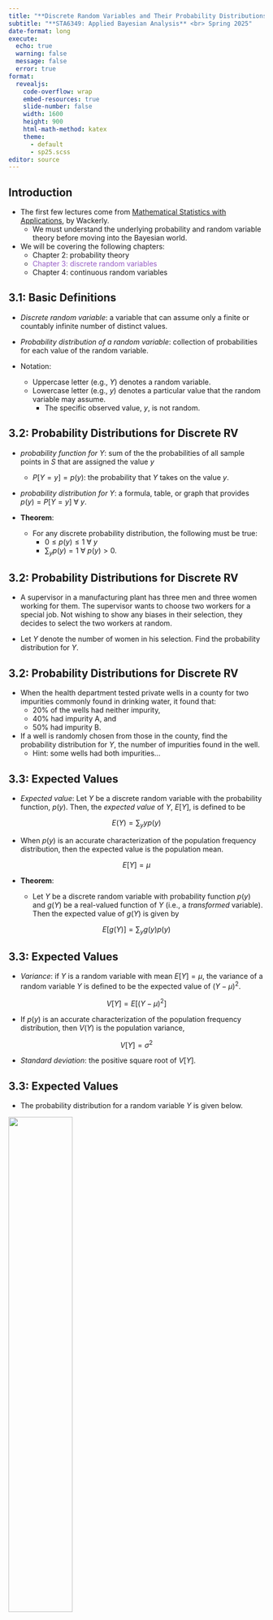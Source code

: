 ```yaml
---
title: "**Discrete Random Variables and Their Probability Distributions**"
subtitle: "**STA6349: Applied Bayesian Analysis** <br> Spring 2025"
date-format: long
execute:
  echo: true
  warning: false
  message: false
  error: true
format: 
  revealjs:
    code-overflow: wrap
    embed-resources: true
    slide-number: false
    width: 1600
    height: 900
    html-math-method: katex
    theme:
      - default
      - sp25.scss
editor: source
---
```


## **Introduction**

- The first few lectures come from [Mathematical Statistics with Applications](https://www.cengage.com/c/mathematical-statistics-with-applications-7e-wackerly/9780495110811/), by Wackerly.
    - We must understand the underlying probability and random variable theory before moving into the Bayesian world.
    
- We will be covering the following chapters:
    - Chapter 2: probability theory
    - <font color = "#965dc7">Chapter 3: discrete random variables</font>
    - Chapter 4: continuous random variables

## **3.1: Basic Definitions**

- *Discrete random variable*: a variable that can assume only a finite or countably infinite number of distinct values. 

- *Probability distribution of a random variable*: collection of probabilities for each value of the random variable.

- Notation:
    - Uppercase letter (e.g., $Y$) denotes a random variable.
    - Lowercase letter (e.g., $y$) denotes a particular value that the random variable may assume.
        - The specific observed value, $y$, is not random.

## **3.2: Probability Distributions for Discrete RV**

- *probability function for $Y$*: sum of the the probabilities of all sample points in $S$ that are assigned the value $y$
    - $P[Y = y] = p(y)$: the probability that $Y$ takes on the value $y$.
    
- *probability distribution for $Y$*: a formula, table, or graph that provides $p(y) = P[Y = y]$ $\forall$ $y$.

- **Theorem**:
    - For any discrete probability distribution, the following must be true:
        - $0 \le p(y) \le 1 \  \forall \ y$
        - $\sum_y p(y) = 1 \ \forall \ p(y) > 0$.

## **3.2: Probability Distributions for Discrete RV**

- A supervisor in a manufacturing plant has three men and three women working for them. The supervisor wants to choose two workers for a special job. Not wishing to show any biases in their selection, they decides to select the two workers at random. 

- Let $Y$ denote the number of women in his selection.  Find the probability distribution for $Y$.

## **3.2: Probability Distributions for Discrete RV**

- When the health department tested private wells in a county for two impurities commonly found in drinking water, it found that:
    - 20% of the wells had neither impurity, 
    - 40% had impurity A, and 
    - 50% had impurity B. 
    
- If a well is randomly chosen from those in the county, find the probability distribution for $Y$, the number of impurities found in the well.
    - Hint: some wells had both impurities...

## **3.3: Expected Values**

- *Expected value*: Let $Y$ be a discrete random variable with the probability function, $p(y)$. Then, the *expected value* of $Y$, $E[Y]$, is defined to be

$$
E(Y) = \sum_{y} y p(y)
$$

- When $p(y)$ is an accurate characterization of the population frequency distribution, then the expected value is the population mean.

$$
E[Y] = \mu
$$
  
- **Theorem**: 

    - Let $Y$ be a discrete random variable with probability function $p(y)$ and $g(Y)$ be a real-valued function of $Y$ (i.e., a *transformed* variable). Then the expected value of $g(Y)$ is given by
    
$$
E[g(Y)] = \sum_{y} g(y) p(y)
$$

## **3.3: Expected Values**

- *Variance*: if $Y$ is a random variable with mean $E[Y] = \mu$, the variance of a random variable $Y$ is defined to be the expected value of $(Y-\mu)^2$.

$$
V[Y] = E\left[ (Y-\mu)^2 \right]
$$

- If $p(y)$ is an accurate characterization of the population frequency distribution, then $V(Y)$ is the population variance,

$$
V[Y] = \sigma^2
$$

- *Standard deviation*: the positive square root of $V[Y]$.

## **3.3: Expected Values** 

- The probability distribution for a random variable $Y$ is given below. 

![](images/W03-L1-a.png){fig-align="center" width="50%"} 

- Find the mean, variance, and standard deviation of $Y$.

<!-- 
![](images/W03-L1-b.png){fig-align="center"} 
-->

## **3.3: Expected Values**

- **Theorem**: 

    - Let $Y$ be a discrete random variable with probability function $p(y)$ and $c$ be a constant. Then, 
    
$$E(c) = c$$
    
- **Theorem**:

    - Let $Y$ be a discrete random variable with probability function $p(y)$, $g(Y)$ be a function of $Y$, and $c$ be a constant. Then,
    
$$E[cg(Y)] = cE[g(Y)]$$

- **Theorem**:

    - Let $Y$ be a discrete random variable with probability function $p(y)$, and $g_1(Y), g_2(Y), ..., g_k(Y)$ be $k$ functions of $Y$. Then,
    
$$E[g_1(Y) + g_2(Y) + ... + g_k(Y)] = E[g_1(Y)] + E[g_2(Y)] + ... + E[g_k(Y)]$$    


## **3.3: Expected Values** 

- Putting the previous theorems into one:

- **Theorem**:

    - Let $Y$ be a discrete random variable with probability function $p(y)$ and mean $E[Y] = \mu$. Then,
    
$$V[Y] = \sigma^2 = E\left[(Y-\mu)^2\right] = E\left[Y^2\right] - \mu^2 $$    

## **3.3: Expected Values** 

- The probability distribution for a random variable $Y$ is given below. 

![](images/W03-L1-a.png){fig-align="center" width="40%"} 

- Use the previous theorem to find $V[Y]$ and compare to our previous answer.

    - Recall that $\mu=1.75$.

## **3.3: Expected Values** 

- Let $Y$ be a random variable with $p(y)$ in the table below.

![](images/W03-L1-b.png){fig-align="center"} 

- Find
    - $E[Y]$ <br><br>
    - $E[1/Y]$ <br><br>
    - $E\left[Y^2-1\right]$ <br><br>
    - $V[Y]$
    
## **3.3: Expected Values** 

- $E[Y]$ <br><br><br><br><br>
- $E[1/Y]$ <br><br><br><br><br>
- $E\left[Y^2-1\right]$ <br><br><br><br><br>
- $V[Y]$    

## **3.4: Binomial Probability Distribution**

- *Binomial experiment*:

    1. The experiment consists of a fixed number, $n$, of identical trials.
    
    2. Each trial results in one of two outcomes: success ($S$) or failure ($F$).
    
    3. The probability of success on a single trial is equal to some value $p$ and remains the same from trial to trial. 
    
        - The probability of failure is equal to $q = (1-p)$.
        
    4. The trials are independent.
    
    5. The random variable of interest is $Y$, the number of successes observed during the $n$ trials.

## **3.4: Binomial Probability Distribution**

- **Binomial Distribution**

    - A random variable $Y$ is said to have a *binomial distribution* based on $n$ trials with success probability $p$ [iff](https://en.wikipedia.org/wiki/If_and_only_if)
    
$$
p(y) = {n \choose y}p^y q^{n-y}, \text{ where } y = 0, 1, 2, ..., n, \text{ and } 0 \le p \le1
$$

- **Theorem**:

    - Let $Y$ be a binomial random variable based on n trials and success probability $p$. Then
    
$$
E[Y] = \mu = np \ \ \ \text{and} \ \ \ V[Y] = \sigma^2 = npq
$$

- See Wackerly pg. 107 for derivation.

```r
#| echo: false

# CREATE DATA FOR GRAPHING #

library(tidyverse)
n10 <- tibble(success = 0:10) %>%
  mutate(p10 = dbinom(success, size=10, prob=.10),
         p25 = dbinom(success, size=10, prob=.25),
         p50 = dbinom(success, size=10, prob=.50),
         p75 = dbinom(success, size=10, prob=.75),
         p90 = dbinom(success, size=10, prob=.90))
n25 <- tibble(success = 0:25) %>% mutate(p50 = dbinom(success, size=25, prob=.50))
n50 <- tibble(success = 0:50) %>% mutate(p50 = dbinom(success, size=50, prob=.50))
n100 <- tibble(success = 0:100) %>% mutate(p50 = dbinom(success, size=100, prob=.50))
```

## **3.4: Binomial Probability Distribution** 

$p=0.10$

<center>
```r
#| echo: false
(g1 <- n10 %>% ggplot(aes(x = as.factor(success), y = p10)) +
    geom_bar(stat = "identity") +
    labs(x="Number of Successes", y = "p(y)") +
    ylim(min = 0, max = 0.4) +
    theme_bw())
```
</center>

## **3.4: Binomial Probability Distribution**

$p=0.25$

<center>
```r
#| echo: false
(g2 <- n10 %>% ggplot(aes(x = as.factor(success), y = p25)) +
    geom_bar(stat = "identity") +
    labs(x="Number of Successes", y = "p(y)") +
    ylim(min = 0, max = 0.4) +
    theme_bw())
```
</center>

## **3.4: Binomial Probability Distribution**

$p=0.50$

<center>
```r
#| echo: false
n10 %>% ggplot(aes(x = as.factor(success), y = p50)) +
  geom_bar(stat = "identity") +
  labs(x="Number of Successes", y = "p(y)") +
  ylim(min = 0, max = 0.4) +
  theme_bw()
```
</center>

## **3.4: Binomial Probability Distribution**

$p=0.75$

<center>
```r
#| echo: false
(g3 <- n10 %>% ggplot(aes(x = as.factor(success), y = p75)) +
    geom_bar(stat = "identity") +
    labs(x="Number of Successes", y = "p(y)") +
    ylim(min = 0, max = 0.4) +
    theme_bw())
```
</center>

## **3.4: Binomial Probability Distribution**

$p=0.90$

<center>
```r
#| echo: false
(g4 <- n10 %>% ggplot(aes(x = as.factor(success), y = p90)) +
    geom_bar(stat = "identity") +
    labs(x="Number of Successes", y = "p(y)") +
    ylim(min = 0, max = 0.4) +
    theme_bw())
```
</center>

## **3.4: Binomial Probability Distribution**

- What do you notice when comparing distributions under $p$ vs. $1-p$?

<center>
```r
#| echo: false
library(ggpubr)

ggarrange(g1, g4, g2, g3, ncol=2, nrow=2)
```
</center>

## **3.4: Binomial Probability Distribution**

- What do you notice as $n$ increases?

<center>
```r
#| echo: false
g1 <- n10 %>% ggplot(aes(x = as.factor(success), y = p50)) +
  geom_bar(stat = "identity") +
  labs(x = "Number of Successes", 
       y = "p(y)", 
       title = "n = 10") +
  ylim(min = 0, max = 0.25) +
  theme_bw()

g2 <- n25 %>% ggplot(aes(x = as.factor(success), y = p50)) +
  geom_bar(stat = "identity") +
  labs(x = "Number of Successes", 
       y = "p(y)", 
       title = "n = 25") +
  ylim(min = 0, max = 0.25) +
  theme_bw()

g3 <- n50 %>% ggplot(aes(x = as.factor(success), y = p50)) +
  geom_bar(stat = "identity") +
  labs(x = "Number of Successes", 
       y = "p(y)", 
       title = "n = 50") +
  ylim(min = 0, max = 0.25) +
  theme_bw()

g4 <- n100 %>% ggplot(aes(x = as.factor(success), y = p50)) +
  geom_bar(stat = "identity") +
  labs(x = "Number of Successes", 
       y = "p(y)", 
       title = "n = 100") +
  ylim(min = 0, max = 0.25) +
  theme_bw()

ggarrange(g1, g2, g3, g4, ncol=2, nrow=2)
```
</center>

## **3.4: Binomial Probability Distribution**

- The manufacturer of a low-calorie dairy drink wishes to compare the taste appeal of a new formula (formula $B$) with that of the standard formula (formula $A$). Each of four judges is given three glasses in random order, two containing formula $A$ and the other containing formula $B$. Each judge is asked to state which glass he or she most enjoyed. Suppose that the two formulas are equally attractive. Let $Y$ be the number of judges stating a preference for the new formula.

    a. Find the probability function for $Y$. <br><br><br>
    
    b. What is the probability that at least three of the four judges state a preference for the new formula?<br><br><br>
    
    c. Find the expected value of $Y$.<br><br><br>
    
    d. Find the variance of $Y$.
  
<!-- 
![](images/W03-L1-b.png){fig-align="center"} 
-->

## **3.8: Poisson Probability Distribution**

- The Poisson probability distribution often provides a good model for the probability distribution of the number $Y$ of rare events that occur in space, time, volume, or any other dimension. 

- **Poisson Distribution**:

    - A random variable $Y$ is said to have a *Poisson probability distribution* [iff](https://en.wikipedia.org/wiki/If_and_only_if)
    
$$
p(y) = \frac{\lambda^y}{y!}e^{-\lambda}, \text{ where } y=0,1,2,..., \text{ and } \lambda > 0
$$

- **Theorem**

  - If $Y$ is a random variable with a Poisson distribution with parameter $\lambda$, then
  
$$
E[Y] = \mu = \lambda \text{ and } V[Y] = \sigma^2 = \lambda
$$

- See Wackerly pg. 134 for derivation.
  
<!-- 
![](images/W03-L1-b.png){fig-align="center"} 
-->

## **3.8: Poisson Probability Distribution**

- Customers arrive at a checkout counter in a department store according to a Poisson distribution at an average of seven per hour. During a given hour, what are the probabilities that

    a. no more than three customers arrive? <br><br><br><br><br>

    b. at least two customers arrive? <br><br><br><br><br>

    c. exactly five customers arrive? <br><br><br><br><br>


## **Homework**

- 3.6
- 3.10
- 3.15
- 3.22
- 3.34
- 3.60
- 3.128
- 3.129
- 3.136










